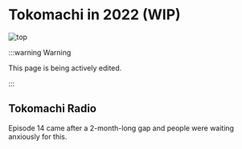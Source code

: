 ---
---


# Tokomachi in 2022 (WIP)

![top](./top/top_04.jpg)

:::warning Warning

This page is being actively edited.

:::

## Tokomachi Radio

<Date D="2022-01-26" />

Episode 14 came after a 2-month-long gap and people were waiting anxiously for this.

<FYI Topic="Tokomachi Radio Episode 14" Desc="/radio/tokomachi_radio_s2#episode-14" />
